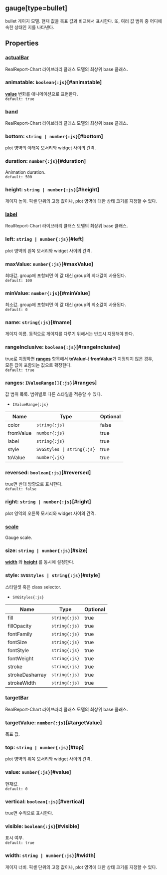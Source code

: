 ## gauge[type=bullet]
bullet 게이지 모델.
현재 값을 목표 값과 비교해서 표시한다.
또, 여러 값 범위 중 어디에 속한 상태인 지를 나타낸다.
## Properties

### [actualBar](./bullet/actualBar)
RealReport-Chart 라이브러리 클래스 모델의 최상위 base 클래스.  

### animatable: `boolean{:js}`[#animatable]
**[value](#value)**  변화를 애니메이션으로 표현한다.  
`default: true`  

### [band](./bullet/band)
RealReport-Chart 라이브러리 클래스 모델의 최상위 base 클래스.  

### bottom: `string | number{:js}`[#bottom]
plot 영역의 아래쪽 모서리와 widget 사이의 간격.  

### duration: `number{:js}`[#duration]
Animation duration.  
`default: 500`  

### height: `string | number{:js}`[#height]
게이지 높이.
픽셀 단위의 고정 값이나, plot 영역에 대한 상태 크기롤 지정할 수 있다.  

### [label](./bullet/label)
RealReport-Chart 라이브러리 클래스 모델의 최상위 base 클래스.  

### left: `string | number{:js}`[#left]
plot 영역의 왼쪽 모서리와 widget 사이의 간격.  

### maxValue: `number{:js}`[#maxValue]
최대값.
group에 포함되면 이 값 대신 group의 최대값이 사용된다.  
`default: 100`  

### minValue: `number{:js}`[#minValue]
최소값.
group에 포함되면 이 값 대신 group의 최소값이 사용된다.  
`default: 0`  

### name: `string{:js}`[#name]
게이지 이름.
동적으로 게이지를 다루기 위해서는 반드시 지정해야 한다.  

### rangeInclusive: `boolean{:js}`[#rangeInclusive]
true로 지정하면  **[ranges](#ranges)**  항목에서  **toValue**나 **fromValue**가 지정되지 않은 경우,  
모든 값이 포함되는 값으로 확장한다.  
`default: true`  

### ranges: `IValueRange[]{:js}`[#ranges]
값 범위 목록.
범위별로 다른 스타일을 적용할 수 있다.  
- `IValueRange{:js}` 

| Name | Type | Optional |  
| ----- | ----- | ----- |  
| color | `string{:js}` | false |  
| fromValue | `number{:js}` | true |  
| label | `string{:js}` | true |  
| style | `SVGStyles \| string{:js}` | true |  
| toValue | `number{:js}` | true |
### reversed: `boolean{:js}`[#reversed]
true면 반대 방향으로 표시한다.  
`default: false`  

### right: `string | number{:js}`[#right]
plot 영역의 오른쪽 모서리와 widget 사이의 간격.  

### [scale](./bullet/scale)
Gauge scale.  

### size: `string | number{:js}`[#size]
**[width](#width)** 와  **[height](#height)** 를 동시에 설정한다.  

### style: `SVGStyles | string{:js}`[#style]
스타일셋 혹은 class selector.  
- `SVGStyles{:js}` 

| Name | Type | Optional |  
| ----- | ----- | ----- |  
| fill | `string{:js}` | true |  
| fillOpacity | `string{:js}` | true |  
| fontFamily | `string{:js}` | true |  
| fontSize | `string{:js}` | true |  
| fontStyle | `string{:js}` | true |  
| fontWeight | `string{:js}` | true |  
| stroke | `string{:js}` | true |  
| strokeDasharray | `string{:js}` | true |  
| strokeWidth | `string{:js}` | true |
### [targetBar](./bullet/targetBar)
RealReport-Chart 라이브러리 클래스 모델의 최상위 base 클래스.  

### targetValue: `number{:js}`[#targetValue]
목표 값.  

### top: `string | number{:js}`[#top]
plot 영역의 위쪽 모서리와 widget 사이의 간격.  

### value: `number{:js}`[#value]
현재값.  
`default: 0`  

### vertical: `boolean{:js}`[#vertical]
true면 수직으로 표시한다.  

### visible: `boolean{:js}`[#visible]
표시 여부.  
`default: true`  

### width: `string | number{:js}`[#width]
게이지 너비.
픽셀 단위의 고정 값이나, plot 영역에 대한 상태 크기롤 지정할 수 있다.  
